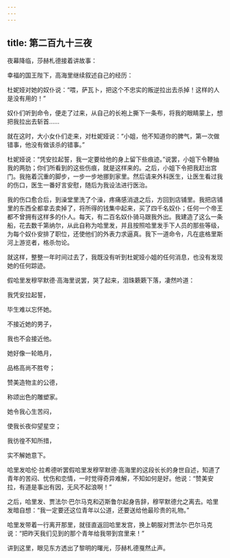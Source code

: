 ```yaml
---
---
---
```

title: 第二百九十三夜
---






夜幕降临，莎赫札德接着讲故事：





幸福的国王陛下，高海里继续叙述自己的经历：

杜妮娅对她的奴仆说：“喂，萨瓦卜，把这个不忠实的叛逆拉出去杀掉！这样的人是没有用的！”

奴仆们听到命令，便走了过来，从自己的长袍上撕下一条布，将我的眼睛蒙上，想把我拉出去斩首……

就在这时，大小女仆们走来，对杜妮娅说：“小姐，他不知道你的脾气，第一次做错事，他没有做该杀的错事。”

杜妮娅说：“凭安拉起誓，我一定要给他的身上留下些痕迹。”说罢，小姐下令鞭抽我的两肋；你们所看到的这些伤痕，就是这样来的。之后，小姐下令把我赶出宫门。我拖着沉重的脚步，一步一步地挪到家里。然后请来外科医生，让医生看过我的伤口，医生一番好言安慰，随后为我设法进行医治。

我的伤口愈合后，到澡堂里洗了个澡，疼痛感消退之后，方回到店铺里。我把店铺里的东西全都拿去卖掉了，将所得的钱集中起来，买了四千名奴仆；任何一个帝王都不曾拥有这样多的仆人。每天，有二百名奴仆骑马跟我外出。我建造了这么一条船，花去数千第纳尔，从此自称为哈里发，并且按照哈里发手下人员的那些等级，为每个奴仆安排了职位，还使他们的外表力求逼真。我下一道命令，凡在底格里斯河上游览者，格杀勿论。

就这样，整整一年时间过去了，我既没有听到杜妮娅小姐的任何消息，也没有发现她的任何踪迹。





假哈里发穆罕默德·高海里说罢，哭了起来，泪珠簌簌下落，凄然吟道：


我凭安拉起誓，

毕生难以忘怀她。

不接近她的男子，

我也不会接近他。

她好像一轮皓月，

品格高尚不胜夸；

赞美造物主的公德，

称颂出色的雕塑家。

她令我心生苦闷，

使我长夜仰望星空；

我彷徨不知所措，

实不解她意下。



哈里发哈伦·拉希德听罢假哈里发穆罕默德·高海里的这段长长的身世自述，知道了青年的苦闷、忧伤和恋情，一时觉得奇异难解，不知如何是好。他说：“赞美安拉，有道是事出有因，无风不起浪啊！”

之后，哈里发、贾法尔·巴尔马克和迈斯鲁尔起身告辞，穆罕默德允之离去。哈里发暗自想：“我一定要还这位青年以公道，还要送给他最珍贵的礼物。”

哈里发带着一行离开那里，就径直返回哈里发宫，换上朝服对贾法尔·巴尔马克说：“把昨天我们见到的那个青年给我带到宫里来！”





讲到这里，眼见东方透出了黎明的曙光，莎赫札德戛然止声。